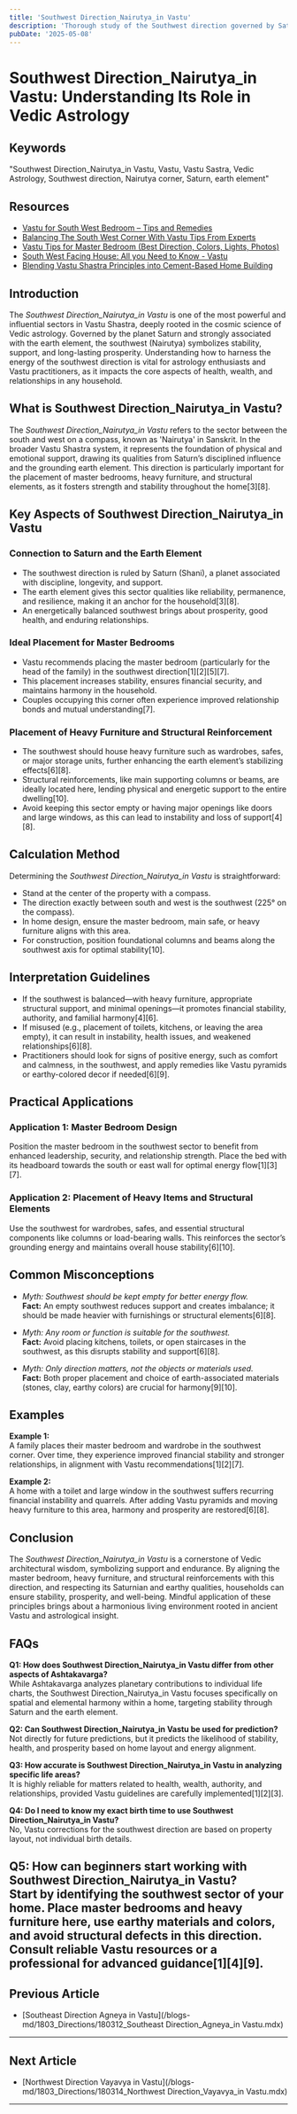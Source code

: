```yaml
---
title: 'Southwest Direction_Nairutya_in Vastu'
description: 'Thorough study of the Southwest direction governed by Saturn and associated with earth element, stability, and support, with specific guidelines for master bedrooms, heavy furniture placement, and structural reinforcement in this sector.'
pubDate: '2025-05-08'
---
```


# Southwest Direction_Nairutya_in Vastu: Understanding Its Role in Vedic Astrology

## Keywords

"Southwest Direction_Nairutya_in Vastu, Vastu, Vastu Sastra, Vedic Astrology, Southwest direction, Nairutya corner, Saturn, earth element"

## Resources 

- [Vastu for South West Bedroom – Tips and Remedies](https://www.godigit.com/property-insurance/vastu/vastu-for-south-west-bedroom)
- [Balancing The South West Corner With Vastu Tips From Experts](https://vaastudevayah.com/blog/balancing-the-south-west-corner-with-vastu-tips.php)
- [Vastu Tips for Master Bedroom (Best Direction, Colors, Lights, Photos)](https://www.magicbricks.com/blog/vastu-tips-for-master-bedroom/115186.html)
- [South West Facing House: All you Need to Know - Vastu](https://housing.com/news/vastu-remedies-for-a-cut-in-the-south-west-direction/)
- [Blending Vastu Shastra Principles into Cement-Based Home Building](https://www.starcement.co.in/blogs/blending-vastu-shastra-principles-into-cement-based-home-building)

## Introduction

The *Southwest Direction_Nairutya_in Vastu* is one of the most powerful and influential sectors in Vastu Shastra, deeply rooted in the cosmic science of Vedic astrology. Governed by the planet Saturn and strongly associated with the earth element, the southwest (Nairutya) symbolizes stability, support, and long-lasting prosperity. Understanding how to harness the energy of the southwest direction is vital for astrology enthusiasts and Vastu practitioners, as it impacts the core aspects of health, wealth, and relationships in any household.

## What is Southwest Direction_Nairutya_in Vastu?

The *Southwest Direction_Nairutya_in Vastu* refers to the sector between the south and west on a compass, known as 'Nairutya' in Sanskrit. In the broader Vastu Shastra system, it represents the foundation of physical and emotional support, drawing its qualities from Saturn’s disciplined influence and the grounding earth element. This direction is particularly important for the placement of master bedrooms, heavy furniture, and structural elements, as it fosters strength and stability throughout the home[3][8].

## Key Aspects of Southwest Direction_Nairutya_in Vastu

### Connection to Saturn and the Earth Element

- The southwest direction is ruled by Saturn (Shani), a planet associated with discipline, longevity, and support.
- The earth element gives this sector qualities like reliability, permanence, and resilience, making it an anchor for the household[3][8].
- An energetically balanced southwest brings about prosperity, good health, and enduring relationships.

### Ideal Placement for Master Bedrooms

- Vastu recommends placing the master bedroom (particularly for the head of the family) in the southwest direction[1][2][5][7].
- This placement increases stability, ensures financial security, and maintains harmony in the household.
- Couples occupying this corner often experience improved relationship bonds and mutual understanding[7].

### Placement of Heavy Furniture and Structural Reinforcement

- The southwest should house heavy furniture such as wardrobes, safes, or major storage units, further enhancing the earth element’s stabilizing effects[6][8].
- Structural reinforcements, like main supporting columns or beams, are ideally located here, lending physical and energetic support to the entire dwelling[10].
- Avoid keeping this sector empty or having major openings like doors and large windows, as this can lead to instability and loss of support[4][8].

## Calculation Method

Determining the *Southwest Direction_Nairutya_in Vastu* is straightforward:

- Stand at the center of the property with a compass.
- The direction exactly between south and west is the southwest (225° on the compass).
- In home design, ensure the master bedroom, main safe, or heavy furniture aligns with this area.
- For construction, position foundational columns and beams along the southwest axis for optimal stability[10].

## Interpretation Guidelines

- If the southwest is balanced—with heavy furniture, appropriate structural support, and minimal openings—it promotes financial stability, authority, and familial harmony[4][6].
- If misused (e.g., placement of toilets, kitchens, or leaving the area empty), it can result in instability, health issues, and weakened relationships[6][8].
- Practitioners should look for signs of positive energy, such as comfort and calmness, in the southwest, and apply remedies like Vastu pyramids or earthy-colored decor if needed[6][9].

## Practical Applications

### Application 1: Master Bedroom Design

Position the master bedroom in the southwest sector to benefit from enhanced leadership, security, and relationship strength. Place the bed with its headboard towards the south or east wall for optimal energy flow[1][3][7].

### Application 2: Placement of Heavy Items and Structural Elements

Use the southwest for wardrobes, safes, and essential structural components like columns or load-bearing walls. This reinforces the sector’s grounding energy and maintains overall house stability[6][10].

## Common Misconceptions

- *Myth: Southwest should be kept empty for better energy flow.*  
  **Fact:** An empty southwest reduces support and creates imbalance; it should be made heavier with furnishings or structural elements[6][8].
  
- *Myth: Any room or function is suitable for the southwest.*  
  **Fact:** Avoid placing kitchens, toilets, or open staircases in the southwest, as this disrupts stability and support[6][8].

- *Myth: Only direction matters, not the objects or materials used.*  
  **Fact:** Both proper placement and choice of earth-associated materials (stones, clay, earthy colors) are crucial for harmony[9][10].

## Examples

**Example 1:**  
A family places their master bedroom and wardrobe in the southwest corner. Over time, they experience improved financial stability and stronger relationships, in alignment with Vastu recommendations[1][2][7].

**Example 2:**  
A home with a toilet and large window in the southwest suffers recurring financial instability and quarrels. After adding Vastu pyramids and moving heavy furniture to this area, harmony and prosperity are restored[6][8].

## Conclusion

The *Southwest Direction_Nairutya_in Vastu* is a cornerstone of Vedic architectural wisdom, symbolizing support and endurance. By aligning the master bedroom, heavy furniture, and structural reinforcements with this direction, and respecting its Saturnian and earthy qualities, households can ensure stability, prosperity, and well-being. Mindful application of these principles brings about a harmonious living environment rooted in ancient Vastu and astrological insight.

## FAQs

**Q1: How does Southwest Direction_Nairutya_in Vastu differ from other aspects of Ashtakavarga?**  
While Ashtakavarga analyzes planetary contributions to individual life charts, the Southwest Direction_Nairutya_in Vastu focuses specifically on spatial and elemental harmony within a home, targeting stability through Saturn and the earth element.

**Q2: Can Southwest Direction_Nairutya_in Vastu be used for prediction?**  
Not directly for future predictions, but it predicts the likelihood of stability, health, and prosperity based on home layout and energy alignment.

**Q3: How accurate is Southwest Direction_Nairutya_in Vastu in analyzing specific life areas?**  
It is highly reliable for matters related to health, wealth, authority, and relationships, provided Vastu guidelines are carefully implemented[1][2][3].

**Q4: Do I need to know my exact birth time to use Southwest Direction_Nairutya_in Vastu?**  
No, Vastu corrections for the southwest direction are based on property layout, not individual birth details.

**Q5: How can beginners start working with Southwest Direction_Nairutya_in Vastu?**  
Start by identifying the southwest sector of your home. Place master bedrooms and heavy furniture here, use earthy materials and colors, and avoid structural defects in this direction. Consult reliable Vastu resources or a professional for advanced guidance[1][4][9].
---

## Previous Article
- [Southeast Direction Agneya in Vastu](/blogs-md/1803_Directions/180312_Southeast Direction_Agneya_in Vastu.mdx)

---

## Next Article
- [Northwest Direction Vayavya in Vastu](/blogs-md/1803_Directions/180314_Northwest Direction_Vayavya_in Vastu.mdx)

---
